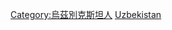 {{Commons cat|People of Uzbekistan by occupation}}

[[Category:烏茲別克斯坦人|Category:烏茲別克斯坦人]]
[[Category:各職業諸國人物|Uzbekistan]]